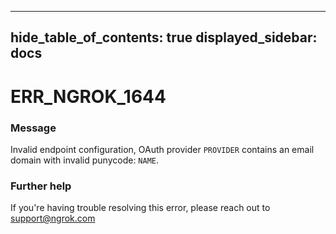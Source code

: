 

---
hide_table_of_contents: true
displayed_sidebar: docs
---


# ERR_NGROK_1644

### Message
Invalid endpoint configuration, OAuth provider `PROVIDER` contains an email domain with invalid punycode: `NAME`.

<ErrorDetails error="err_ngrok_1644" />



### Further help
If you're having trouble resolving this error, please reach out to [support@ngrok.com](mailto:support@ngrok.com?subject=Help%20with%20ERR_NGROK_1644)

